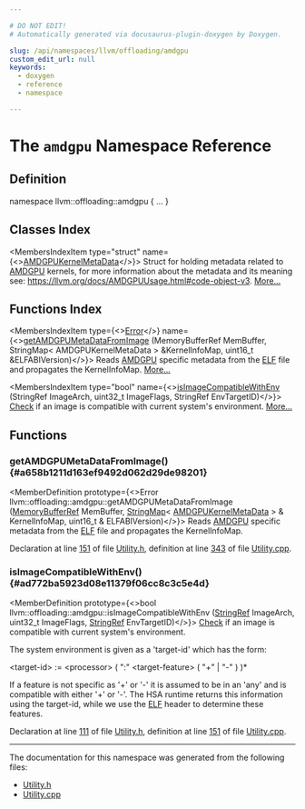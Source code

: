 ```yaml
---

# DO NOT EDIT!
# Automatically generated via docusaurus-plugin-doxygen by Doxygen.

slug: /api/namespaces/llvm/offloading/amdgpu
custom_edit_url: null
keywords:
  - doxygen
  - reference
  - namespace

---
```





# The `amdgpu` Namespace Reference

<DoxygenPage pluginConfig={pluginConfig}>



## Definition

<CodeBlock>namespace llvm::offloading::amdgpu &#123; ... &#125;</CodeBlock>

## Classes Index

<MembersIndex>

<MembersIndexItem
  type="struct"
  name={<><a href="/docs/api/structs/llvm/offloading/amdgpu/amdgpukernelmetadata">AMDGPUKernelMetaData</a></>}>
Struct for holding metadata related to <a href="/docs/api/namespaces/llvm/amdgpu">AMDGPU</a> kernels, for more information about the metadata and its meaning see: <a href="https://llvm.org/docs/AMDGPUUsage.html#code-object-v3">https://llvm.org/docs/AMDGPUUsage.html#code-object-v3</a>. <a href="/docs/api/structs/llvm/offloading/amdgpu/amdgpukernelmetadata/#details">More...</a>
</MembersIndexItem>

</MembersIndex>

## Functions Index

<MembersIndex>

<MembersIndexItem
  type={<><a href="/docs/api/classes/llvm/error">Error</a></>}
  name={<><a href="#a658b1211d163ef9492d062d29de98201">getAMDGPUMetaDataFromImage</a> (MemoryBufferRef MemBuffer, StringMap&lt; AMDGPUKernelMetaData &gt; &amp;KernelInfoMap, uint16&#95;t &amp;ELFABIVersion)</>}>
Reads <a href="/docs/api/namespaces/llvm/amdgpu">AMDGPU</a> specific metadata from the <a href="/docs/api/namespaces/llvm/elf">ELF</a> file and propagates the KernelInfoMap. <a href="#a658b1211d163ef9492d062d29de98201">More...</a>
</MembersIndexItem>

<MembersIndexItem
  type="bool"
  name={<><a href="#ad772ba5923d08e11379f06cc8c3c5e4d">isImageCompatibleWithEnv</a> (StringRef ImageArch, uint32&#95;t ImageFlags, StringRef EnvTargetID)</>}>
<a href="/docs/api/namespaces/llvm/check">Check</a> if an image is compatible with current system&#39;s environment. <a href="#ad772ba5923d08e11379f06cc8c3c5e4d">More...</a>
</MembersIndexItem>

</MembersIndex>


<SectionDefinition>

## Functions

### getAMDGPUMetaDataFromImage() {#a658b1211d163ef9492d062d29de98201}

<MemberDefinition
  prototype={<>Error llvm::offloading::amdgpu::getAMDGPUMetaDataFromImage (<a href="/docs/api/classes/llvm/memorybufferref">MemoryBufferRef</a> MemBuffer, <a href="/docs/api/classes/llvm/stringmap">StringMap</a>&lt; <a href="/docs/api/structs/llvm/offloading/amdgpu/amdgpukernelmetadata">AMDGPUKernelMetaData</a> &gt; &amp; KernelInfoMap, uint16&#95;t &amp; ELFABIVersion)</>}>
Reads <a href="/docs/api/namespaces/llvm/amdgpu">AMDGPU</a> specific metadata from the <a href="/docs/api/namespaces/llvm/elf">ELF</a> file and propagates the KernelInfoMap.

Declaration at line <a href="/docs/api/files/include/include/llvm/include/llvm/frontend/include/llvm/frontend/offloading/utility-h/#l00151">151</a> of file <a href="/docs/api/files/include/include/llvm/include/llvm/frontend/include/llvm/frontend/offloading/utility-h">Utility.h</a>, definition at line <a href="/docs/api/files/lib/lib/frontend/lib/frontend/offloading/utility-cpp/#l00343">343</a> of file <a href="/docs/api/files/lib/lib/frontend/lib/frontend/offloading/utility-cpp">Utility.cpp</a>.
</MemberDefinition>

### isImageCompatibleWithEnv() {#ad772ba5923d08e11379f06cc8c3c5e4d}

<MemberDefinition
  prototype={<>bool llvm::offloading::amdgpu::isImageCompatibleWithEnv (<a href="/docs/api/classes/llvm/stringref">StringRef</a> ImageArch, uint32&#95;t ImageFlags, <a href="/docs/api/classes/llvm/stringref">StringRef</a> EnvTargetID)</>}>
<a href="/docs/api/namespaces/llvm/check">Check</a> if an image is compatible with current system&#39;s environment.

The system environment is given as a &#39;target-id&#39; which has the form:

&lt;target-id&gt; := &lt;processor&gt; ( &quot;:&quot; &lt;target-feature&gt; ( &quot;+&quot; | &quot;-&quot; ) )&#42;

If a feature is not specific as &#39;+&#39; or &#39;-&#39; it is assumed to be in an &#39;any&#39; and is compatible with either &#39;+&#39; or &#39;-&#39;. The HSA runtime returns this information using the target-id, while we use the <a href="/docs/api/namespaces/llvm/elf">ELF</a> header to determine these features.

Declaration at line <a href="/docs/api/files/include/include/llvm/include/llvm/frontend/include/llvm/frontend/offloading/utility-h/#l00111">111</a> of file <a href="/docs/api/files/include/include/llvm/include/llvm/frontend/include/llvm/frontend/offloading/utility-h">Utility.h</a>, definition at line <a href="/docs/api/files/lib/lib/frontend/lib/frontend/offloading/utility-cpp/#l00151">151</a> of file <a href="/docs/api/files/lib/lib/frontend/lib/frontend/offloading/utility-cpp">Utility.cpp</a>.
</MemberDefinition>

</SectionDefinition>

<hr/>

The documentation for this namespace was generated from the following files:

<ul>
<li><a href="/docs/api/files/include/include/llvm/include/llvm/frontend/include/llvm/frontend/offloading/utility-h">Utility.h</a></li>
<li><a href="/docs/api/files/lib/lib/frontend/lib/frontend/offloading/utility-cpp">Utility.cpp</a></li>
</ul>

</DoxygenPage>
